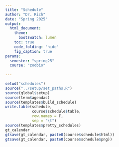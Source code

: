 ```yaml
---
title: "Schedule"
author: "Dr. Rich"
date: "Spring 2025"
output:
  html_document:
    theme:
      bootswatch: lumen
    toc: true
    code_folding: "hide"
    fig_caption: true
params:
  semester: "spring25"
  course: "zoobio"
                     
---
```



```r
setwd("schedules")
source("../setup/set_paths.R")
source(global$setup)
source(term$agendas)
source(templates$build_schedule)
write.table(schedule, 
            course$schedule$table, 
            row.names = F, 
            sep = "\t")
source(templates$pretty_schedules)
gt_calendar
gtsave(gt_calendar, paste0(course$schedule$html))
gtsave(gt_calendar, paste0(course$schedule$png))

```



